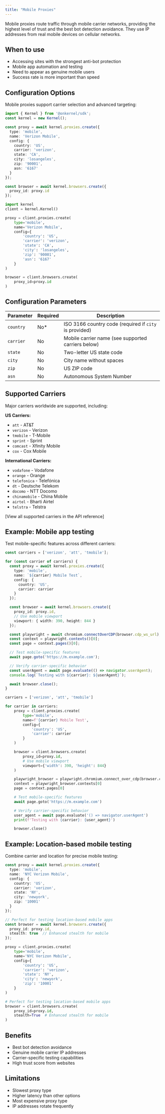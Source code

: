 ```yaml
---
title: "Mobile Proxies"
---
```


Mobile proxies route traffic through mobile carrier networks, providing the highest level of trust and the best bot detection avoidance. They use IP addresses from real mobile devices on cellular networks.

## When to use

- Accessing sites with the strongest anti-bot protection
- Mobile app automation and testing
- Need to appear as genuine mobile users
- Success rate is more important than speed

## Configuration Options

Mobile proxies support carrier selection and advanced targeting:

<CodeGroup>

```typescript Typescript/Javascript
import { Kernel } from '@onkernel/sdk';
const kernel = new Kernel();

const proxy = await kernel.proxies.create({
  type: 'mobile',
  name: 'Verizon Mobile',
  config: {
    country: 'US',
    carrier: 'verizon',
    state: 'CA',
    city: 'losangeles',
    zip: '90001',
    asn: '6167'
  }
});

const browser = await kernel.browsers.create({
  proxy_id: proxy.id
});
```

```Python Python
import kernel
client = kernel.Kernel()

proxy = client.proxies.create(
    type='mobile',
    name='Verizon Mobile',
    config={
        'country': 'US',
        'carrier': 'verizon',
        'state': 'CA',
        'city': 'losangeles',
        'zip': '90001',
        'asn': '6167'
    }
)

browser = client.browsers.create(
    proxy_id=proxy.id
)
```

</CodeGroup>

## Configuration Parameters

| Parameter | Required | Description |
|-----------|----------|-------------|
| `country` | No* | ISO 3166 country code (required if `city` is provided) |
| `carrier` | No | Mobile carrier name (see supported carriers below) |
| `state` | No | Two-letter US state code |
| `city` | No | City name without spaces |
| `zip` | No | US ZIP code |
| `asn` | No | Autonomous System Number |

## Supported Carriers

Major carriers worldwide are supported, including:

**US Carriers:**
- `att` - AT&T
- `verizon` - Verizon
- `tmobile` - T-Mobile
- `sprint` - Sprint
- `comcast` - Xfinity Mobile
- `cox` - Cox Mobile

**International Carriers:**
- `vodafone` - Vodafone
- `orange` - Orange
- `telefonica` - Telefónica
- `dt` - Deutsche Telekom
- `docomo` - NTT Docomo
- `chinamobile` - China Mobile
- `airtel` - Bharti Airtel
- `telstra` - Telstra

[View all supported carriers in the API reference]

## Example: Mobile app testing

Test mobile-specific features across different carriers:

<CodeGroup>

```typescript Typescript/Javascript
const carriers = ['verizon', 'att', 'tmobile'];

for (const carrier of carriers) {
  const proxy = await kernel.proxies.create({
    type: 'mobile',
    name: `${carrier} Mobile Test`,
    config: {
      country: 'US',
      carrier: carrier
    }
  });

  const browser = await kernel.browsers.create({
    proxy_id: proxy.id,
    // Use mobile viewport
    viewport: { width: 390, height: 844 }
  });

  const playwright = await chromium.connectOverCDP(browser.cdp_ws_url);
  const context = playwright.contexts()[0];
  const page = context.pages()[0];

  // Test mobile-specific features
  await page.goto('https://m.example.com');

  // Verify carrier-specific behavior
  const userAgent = await page.evaluate(() => navigator.userAgent);
  console.log(`Testing with ${carrier}: ${userAgent}`);

  await browser.close();
}
```

```Python Python
carriers = ['verizon', 'att', 'tmobile']

for carrier in carriers:
    proxy = client.proxies.create(
        type='mobile',
        name=f'{carrier} Mobile Test',
        config={
            'country': 'US',
            'carrier': carrier
        }
    )

    browser = client.browsers.create(
        proxy_id=proxy.id,
        # Use mobile viewport
        viewport={'width': 390, 'height': 844}
    )

    playwright_browser = playwright.chromium.connect_over_cdp(browser.cdp_ws_url)
    context = playwright_browser.contexts[0]
    page = context.pages[0]

    # Test mobile-specific features
    await page.goto('https://m.example.com')

    # Verify carrier-specific behavior
    user_agent = await page.evaluate('() => navigator.userAgent')
    print(f'Testing with {carrier}: {user_agent}')

    browser.close()
```

</CodeGroup>

## Example: Location-based mobile testing

Combine carrier and location for precise mobile testing:

<CodeGroup>

```typescript Typescript/Javascript
const proxy = await kernel.proxies.create({
  type: 'mobile',
  name: 'NYC Verizon Mobile',
  config: {
    country: 'US',
    carrier: 'verizon',
    state: 'NY',
    city: 'newyork',
    zip: '10001'
  }
});

// Perfect for testing location-based mobile apps
const browser = await kernel.browsers.create({
  proxy_id: proxy.id,
  stealth: true  // Enhanced stealth for mobile
});
```

```Python Python
proxy = client.proxies.create(
    type='mobile',
    name='NYC Verizon Mobile',
    config={
        'country': 'US',
        'carrier': 'verizon',
        'state': 'NY',
        'city': 'newyork',
        'zip': '10001'
    }
)

# Perfect for testing location-based mobile apps
browser = client.browsers.create(
    proxy_id=proxy.id,
    stealth=True  # Enhanced stealth for mobile
)
```

</CodeGroup>

## Benefits

- Best bot detection avoidance
- Genuine mobile carrier IP addresses
- Carrier-specific testing capabilities
- High trust score from websites

## Limitations

- Slowest proxy type
- Higher latency than other options
- Most expensive proxy type
- IP addresses rotate frequently